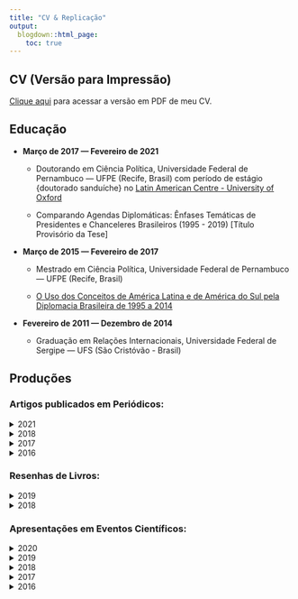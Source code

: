```yaml
---
title: "CV & Replicação"
output:
  blogdown::html_page:
    toc: true
---
```



## CV (Versão para Impressão)

[Clique aqui](https://github.com/rocha-felipeferreira/personal_site/blob/master/public/CV_PT.pdf){target="_blank"} para acessar a versão em PDF de meu CV. 

## Educação

- **Março de 2017 — Fevereiro de 2021**

    - Doutorando em Ciência Política, Universidade Federal de Pernambuco — UFPE (Recife, Brasil) com período de estágio {doutorado sanduíche} no [Latin American Centre - University of Oxford](https://www.lac.ox.ac.uk/people/felipe-rocha-0){target="_blank"}

    - Comparando Agendas Diplomáticas: Ênfases Temáticas de Presidentes e Chanceleres Brasileiros (1995 - 2019) [Título Provisório da Tese]

- **Março de 2015 — Fevereiro de 2017**

    - Mestrado em Ciência Política, Universidade Federal de Pernambuco — UFPE (Recife, Brasil)

    - [O Uso dos Conceitos de América Latina e de América do Sul pela Diplomacia Brasileira de 1995 a 2014](https://repositorio.ufpe.br/handle/123456789/23655){target="_blank"}
 
- **Fevereiro de 2011 — Dezembro de 2014**

     - Graduação em Relações Internacionais, Universidade Federal de Sergipe — UFS (São Cristóvão - Brasil)

## Produções 

### Artigos publicados em Periódicos:

<details closed>
<summary>2021</summary>
<br>
[Rocha, Felipe Ferreira de Oliveira, & Medeiros, Marcelo de Almeida. (2021). American Regionalism and Brazilian Diplomatic Discourse (1946-2019). Contexto Internacional, 43(1), 33-54. Epub January 15, 2021.https://doi.org/10.1590/s0102-8529.2019430100002](https://doi.org/10.1590/s0102-8529.2019430100002){target="_blank"}

 - [Arquivos para replicação](https://doi.org/10.7910/DVN/9WLKRO){target="_blank"}

</details>

<details closed>
<summary>2018</summary>
<br>
[ROCHA, Felipe Ferreira de Oliveira; ALBUQUERQUE, Rodrigo ; MEDEIROS, M. A. . Do Concepts Matter? Latin America and South America in the Discourse of Brazilian Foreign Policymakers. BRAZILIAN POLITICAL SCIENCE REVIEW, v. 12, p. 1-24, 2018.](https://doi.org/10.1590/1981-3821201800030006){target="_blank"}

  - [Arquivos para replicação](https://doi.org/10.7910/DVN/LYNZVO){target="_blank"}

[ROCHA, Felipe Ferreira de Oliveira. O exercício da liderança regional: um balanço preliminar a partir das opiniões de brasileiros e mexicanos. Conjuntura Austral. Revista do Núcleo Brasileiro de Estratégia e Relações Internacionais da UFRGS, v. 9, p. 20-36, 2018.](https://doi.org/10.22456/2178-8839.83922){target="_blank"}

   - [Arquivos para replicação](https://github.com/rocha-felipeferreira/paper-lider-reg-brasil-mex){target="_blank"}
</details>

<details closed>
<summary>2017</summary>
<br>
[ROCHA, F. F. O.. A academia perante a diplomacia no Brasil: o uso dos conceitos de América Latina e de América do Sul de 1985 a 2015. CONJUNTURA INTERNACIONAL (BELO HORIZONTE. ONLINE), v. 13, p. 126-139, 2017.](https://doi.org/10.5752/P.1809-6182.2016v13n3p126){target="_blank"}

 - [Arquivos para replicação](https://doi.org/10.7910/DVN/ZVPJSP){target="_blank"}
 
[ROCHA, Felipe Ferreira de Oliveira. Temas de Relações Internacionais nos discursos de posse de presidentes e de chanceleres brasileiros (1995-2017). Carta Internacional, v. 12, p. 153-174, 2017.](https://doi.org/10.21530/ci.v12n3.2017.707){target="_blank"}

  - [Arquivos para replicação](https://doi.org/10.7910/DVN/MQCASI){target="_blank"}
</details>

<details closed>
<summary>2016</summary>
<br>
BARNABÉ, I. R. ; ROCHA, F. F. O. . O Projeto Café Debate e a Internacionalização do Estado de Sergipe. Revista Interdisciplinar de Pesquisa e Inovação, v. 2, p. 1-8, 2016.
</details>

### Resenhas de Livros: 

<details closed>
<summary>2019</summary>
<br>
[ROCHA, F. F. O.. Política Externa e Participação Social: Trajetórias e perspectivas. Belo Horizonte: Conjuntura Internacional, Vol. 16 (2), 2019 (Resenha).](http://periodicos.pucminas.br/index.php/conjuntura/article/view/20377/16390){target="_blank"}
</details>

<details closed>
<summary>2018</summary>
<br>
[ROCHA, F. F. O.. Resenha 'Aspirational Power: Brazil on the Long Road to Global Influence'. João Pessoa: Revista de Estudos Internacionais (REI), Vol.9 (2), 2018 (Resenha).](http://www.revistadeestudosinternacionais.com/uepb/index.php/rei/article/view/389/pdf){target="_blank"}
</details>


### Apresentações em Eventos Científicos:

<details closed>
<summary>2020</summary>
<br>
ROCHA, Felipe Ferreira de Oliveira; MEDEIROS, Marcelo de Almeida. Meio Ambiente e PEB: Comparando Ênfases de Presidentes e de Chanceleres (1995 - 2018). In: 12º Encontro da Associação Brasileira de Ciência Política - ABCP. Evento Online, 2020.
</details>


<details closed>
<summary>2019</summary>
<br>
[ROCHA, Felipe Ferreira de Oliveira; MEDEIROS, M. A. . A Análise de Política Externa sob o Prisma Bibliométrico (1969-2019). In: 7º Encontro da ABRI, 2019, Belo Horizonte. Anais do 7º Encontro da Associação Brasileira de Relações Internacionais - Atores e Agendas: interconexões, desafios e oportunidades, 2019.](https://www.encontro2019.abri.org.br/site/anais2?AREA=6){target="_blank"}

[ROCHA, Felipe Ferreira de Oliveira. Mensurando Ênfases Temáticas de Presidentes e de Chanceleres Brasileiros (1995 - 2014). In: 7º Encontro da ABRI, 2019, Belo Horizonte. Anais do 7º Encontro da Associação Brasileira de Relações Internacionais - Atores e Agendas: interconexões, desafios e oportunidades, 2019.](https://www.encontro2019.abri.org.br/site/anais2?AREA=13){target="_blank"}

</details>

<details closed>
<summary>2018</summary>
<br>
[ROCHA, Felipe Ferreira de Oliveira. O Regionalismo Americano nos Discursos de FHC e de Lula. In: 42º Encontro Anual da Anpocs, 2018, Caxambú. 42º Encontro Anual da Anpocs - GT27: Relações Internacionais da América Latina. Caxambú, 2018. v. 42.](https://www.anpocs.com/index.php/encontros/papers/42-encontro-anual-da-anpocs/gt-31/gt27-16/11346-o-regionalismo-americano-nos-discursos-de-fhc-e-de-lula/file){target="_blank"} </li>

  - [Arquivos para replicação](https://github.com/rocha-felipeferreira/conference_american_reg_fhc_lula){target="_blank"}
</details>

<details closed>
<summary>2017</summary>
<br>
ROCHA, Felipe Ferreira de Oliveira. Analisar a Política Externa Brasileira através do Conceito de Saliência Temática: Por que e Como?. In: IV Congresso Internacional de Pernambuco, 2017, Recife. O lugar dos BRICS nas relações internacionais contemporâneas: dilemas, posicionamentos e perspectivas: Anais do IV Congresso Internacional de Pernambuco.. Recife. p. 69-79.
</details>

<details closed>
<summary>2016</summary>
<br>
[BARROS, A. T. D. L. ; ROCHA, F. F. O. ; SANTOS, K. A. ; SILVA, L. P. ; NASCIMENTO, L. N. . A Liberdade Econômica Explica a Democracia Latino-Americana?. In: 40º Encontro Anual da ANPOCS, 2016, Caxambu. ST09 Democracia e desigualdades, 2016. p. 1-26.](https://www.anpocs.com/index.php/papers-40-encontro/st-10/st09-9/10222-a-liberdade-economica-explica-a-democracia-latinoamericana/file){target="_blank"}
</details>
